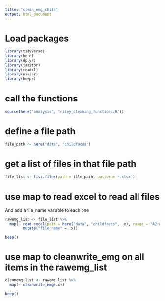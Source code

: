 ```yaml
---
title: "clean_emg_child"
output: html_document
---
```

# Load packages
```r
library(tidyverse)
library(here)
library(dplyr)
library(janitor)
library(readxl)
library(naniar)
library(beepr)
```

# call the functions 
```r
source(here("analysis", "riley_cleaning_functions.R"))
```

# define a file path

```r
file_path <- here("data", "childfaces")
```

# get a list of files in that file path 

```r
file_list <- list.files(path = file_path, pattern='*.xlsx') 
```

# use map to read excel to read all files 

And add a file_name variable to each one
```r
rawemg_list <- file_list %>% 
  map(~ read_excel(path = here("data", "childfaces", .x), range = "A2:AE13")  %>%
        mutate("file_name" = .x))

beep()
```

# use map to cleanwrite_emg on all items in the rawemg_list
```r
cleanemg_list <- rawemg_list %>%
  map(~ cleanwrite_emg(.x))

beep()
```


